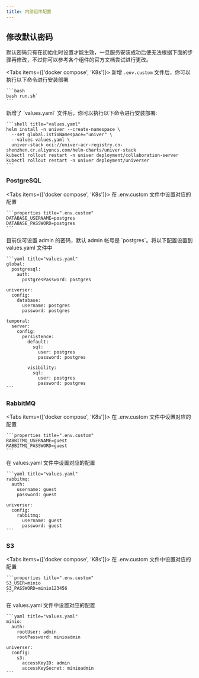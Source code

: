 ```yaml
---
title: 内部组件配置
---
```


## 修改默认密码

默认密码只有在初始化时设置才能生效，一旦服务安装成功后便无法根据下面的步骤再修改，不过你可以参考各个组件的官方文档尝试进行更改。

<Tabs items={['docker compose', 'K8s']}>
  <Tab label="docker compose">
    新增 `.env.custom` 文件后，你可以执行以下命令进行安装部署

    ```bash
    bash run.sh`
    ```
  </Tab>
  <Tab label="K8s">
    新增了 `values.yaml` 文件后，你可以执行以下命令进行安装部署:

    ```shell title="values.yaml"
    helm install -n univer --create-namespace \
      --set global.istioNamespace="univer" \
      --values values.yaml \
      univer-stack oci://univer-acr-registry.cn-shenzhen.cr.aliyuncs.com/helm-charts/univer-stack
    kubectl rollout restart -n univer deployment/collaboration-server
    kubectl rollout restart -n univer deployment/universer
    ```
  </Tab>
</Tabs>

### PostgreSQL

<Tabs items={['docker compose', 'K8s']}>
  <Tab label="docker compose">
    在 .env.custom 文件中设置对应的配置

    ```properties title=".env.custom"
    DATABASE_USERNAME=postgres
    DATABASE_PASSWORD=postgres
    ```
  </Tab>
  <Tab label="K8s">
    目前仅可设置 admin 的密码，默认 admin 帐号是 `postgres`。将以下配置设置到 values.yaml 文件中

    ```yaml title="values.yaml"
    global:
      postgresql:
        auth:
          postgresPassword: postgres

    universer:
      config:
        database:
          username: postgres
          password: postgres

    temporal:
      server:
        config:
          persistence:
            default:
              sql:
                user: postgres
                password: postgres

            visibility:
              sql:
                user: postgres
                password: postgres
    ```
  </Tab>
</Tabs>

### RabbitMQ

<Tabs items={['docker compose', 'K8s']}>
  <Tab label="docker compose">
    在 .env.custom 文件中设置对应的配置

    ```properties title=".env.custom"
    RABBITMQ_USERNAME=guest
    RABBITMQ_PASSWORD=guest
    ```
  </Tab>
  <Tab label="K8s">
    在 values.yaml 文件中设置对应的配置

    ```yaml title="values.yaml"
    rabbitmq:
      auth:
        username: guest
        password: guest
    
    universer:
      config:
        rabbitmq:
          username: guest
          password: guest
    ```
  </Tab>
</Tabs>

### S3

<Tabs items={['docker compose', 'K8s']}>
  <Tab label="docker compose">
    在 .env.custom 文件中设置对应的配置

    ```properties title=".env.custom"
    S3_USER=minio
    S3_PASSWORD=minio123456
    ```
  </Tab>
  <Tab label="K8s">
    在 values.yaml 文件中设置对应的配置

    ```yaml title="values.yaml"
    minio:
      auth:
        rootUser: admin
        rootPassword: minioadmin
    
    universer:
      config:
        s3:
          accessKeyID: admin
          accessKeySecret: minioadmin
    ```
  </Tab>
</Tabs>
